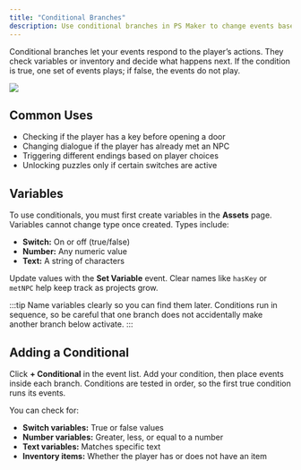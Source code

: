 ```yaml
---
title: "Conditional Branches"
description: Use conditional branches in PS Maker to change events based on player choices, variables, and inventory, creating dynamic stories with multiple outcomes.
---
```


Conditional branches let your events respond to the player’s actions. They check variables or inventory and decide what happens next. If the condition is true, one set of events plays; if false, the events do not play.

<div style="max-width:400px;">

![](../../../assets/docs-images/event-system/image-5.png)

</div>

## Common Uses

- Checking if the player has a key before opening a door
- Changing dialogue if the player has already met an NPC
- Triggering different endings based on player choices
- Unlocking puzzles only if certain switches are active

## Variables

To use conditionals, you must first create variables in the **Assets** page. Variables cannot change type once created. Types include:

- **Switch:** On or off (true/false)
- **Number:** Any numeric value
- **Text:** A string of characters

Update values with the **Set Variable** event. Clear names like `hasKey` or `metNPC` help keep track as projects grow.

:::tip
Name variables clearly so you can find them later. Conditions run in sequence, so be careful that one branch does not accidentally make another branch below activate.
:::

## Adding a Conditional

Click **+ Conditional** in the event list. Add your condition, then place events inside each branch. Conditions are tested in order, so the first true condition runs its events.

You can check for:

- **Switch variables:** True or false values
- **Number variables:** Greater, less, or equal to a number
- **Text variables:** Matches specific text
- **Inventory items:** Whether the player has or does not have an item
